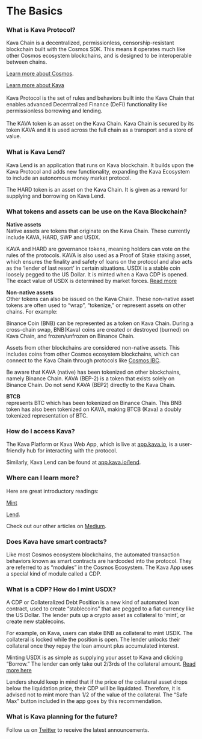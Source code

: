 # The Basics

### What is Kava Protocol?

Kava Chain is a decentralized, permissionless, censorship-resistant blockchain built with the Cosmos SDK. This means it operates much like other Cosmos ecosystem blockchains, and is designed to be interoperable between chains.

[Learn more about Cosmos](https://cosmos.network/).

[Learn more about Kava](https://medium.com/kava-labs/kava-protocol-101-ce3beb0fa8b8)  
‍  
Kava Protocol is the set of rules and behaviors built into the Kava Chain that enables advanced Decentralized Finance (DeFi) functionality like permissionless borrowing and lending.  
‍  
The KAVA token is an asset on the Kava Chain. Kava Chain is secured by its token KAVA and it is used across the full chain as a transport and a store of value.

### What is Kava Lend?

Kava Lend is an application that runs on Kava blockchain. It builds upon the Kava Protocol and adds new functionality, expanding the Kava Ecosystem to include an autonomous money market protocol.

The HARD token is an asset on the Kava Chain. It is given as a reward for supplying and borrowing on Kava Lend.

### What tokens and assets can be use on the Kava Blockchain?

**Native assets**  
Native assets are tokens that originate on the Kava Chain. These currently include KAVA, HARD, SWP and USDX.

KAVA and HARD are governance tokens, meaning holders can vote on the rules of the protocols. KAVA is also used as a Proof of Stake staking asset, which ensures the finality and safety of loans on the protocol and also acts as the ‘lender of last resort’ in certain situations. USDX is a stable coin loosely pegged to the US Dollar. It is minted when a Kava CDP is opened. The exact value of USDX is determined by market forces. [Read more](https://medium.com/kava-labs/usdx-stability-mechanics-12bf23ed957b)

**Non-native assets**  
Other tokens can also be issued on the Kava Chain. These non-native asset tokens are often used to “wrap”, “tokenize,” or represent assets on other chains. For example:

Binance Coin (BNB) can be represented as a token on Kava Chain. During a cross-chain swap, BNB(Kava) coins are created or destroyed (burned) on Kava Chain, and frozen/unfrozen on Binance Chain.

Assets from other blockchains are considered non-native assets. This includes coins from other Cosmos ecosystem blockchains, which can connect to the Kava Chain through protocols like [Cosmos IBC](https://cosmos.network/ibc).

Be aware that KAVA (native) has been tokenized on other blockchains, namely Binance Chain. KAVA (BEP-2) is a token that exists solely on Binance Chain. Do not send KAVA (BEP2) directly to the Kava Chain.

**BTCB**  
represents BTC which has been tokenized on Binance Chain. This BNB token has also been tokenized on KAVA, making BTCB (Kava) a doubly tokenized representation of BTC.

### How do I access Kava?

The Kava Platform or Kava Web App, which is live at [app.kava.io](https://app.kava.io/), is a user-friendly hub for interacting with the protocol.

Similarly, Kava Lend can be found at [app.kava.io/lend](https://app.kava.io/lend).

### Where can I learn more?

Here are great introductory readings:

[Mint](https://medium.com/kava-labs/kava-protocol-101-ce3beb0fa8b8)

[Lend](https://medium.com/kava-labs/introducing-harvest-io-the-worlds-first-cross-chain-money-market-a27535a5d91a).

Check out our other articles on [Medium](https://medium.com/kava-labs).

### Does Kava have smart contracts?

Like most Cosmos ecosystem blockchains, the automated transaction behaviors known as smart contracts are hardcoded into the protocol. They are referred to as “modules” in the Cosmos Ecosystem. The Kava App uses a special kind of module called a CDP.

### What is a CDP? How do I mint USDX?

A CDP or Collateralized Debt Position is a new kind of automated loan contract, used to create “stablecoins” that are pegged to a fiat currency like the US Dollar. The lender puts up a crypto asset as collateral to ‘mint’, or create new stablecoins.

For example, on Kava, users can stake BNB as collateral to mint USDX. The collateral is locked while the position is open. The lender unlocks their collateral once they repay the loan amount plus accumulated interest.

Minting USDX is as simple as supplying your asset to Kava and clicking “Borrow.” The lender can only take out 2/3rds of the collateral amount. [Read more here](https://medium.com/kava-labs/borrow-usdx-on-kavas-web-app-using-trust-wallet-8540ba61f7a4)

Lenders should keep in mind that if the price of the collateral asset drops below the liquidation price, their CDP will be liquidated. Therefore, it is advised not to mint more than 1/2 of the value of the collateral. The “Safe Max” button included in the app goes by this recommendation.

### What is Kava planning for the future?

Follow us on [Twitter](https://twitter.com/KAVA_CHAIN) to receive the latest announcements.
